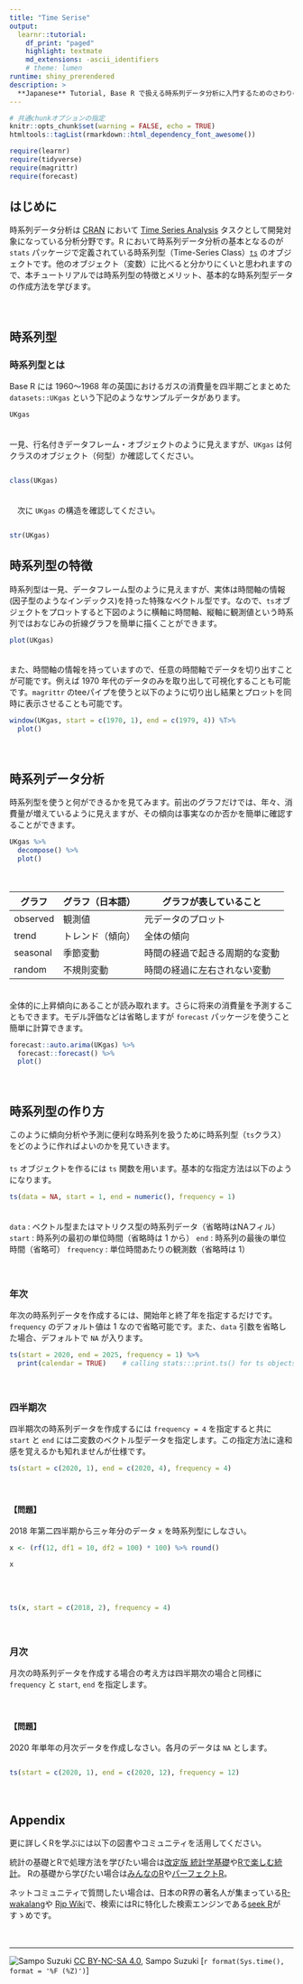 ```yaml
---
title: "Time Serise"
output:
  learnr::tutorial:
    df_print: "paged"
    highlight: textmate
    md_extensions: -ascii_identifiers
    # theme: lumen
runtime: shiny_prerendered
description: > 
  **Japanese** Tutorial, Base R で扱える時系列データ分析に入門するためのさわりのチュートリアルです。
---
```


<!-- 必要なパッケージ
本チュートリアルファイルを実行するためには以下のパッケージが必要です。必ず
インストールされていることを確認して下さい。

knitr, learnr, rmarkdown, shiny, tidyverse

インストールされていない場合、以下のページを参考にパッケージをインストール
してください。

https://k-metrics.github.io/cabinet/program/env/install_chk.html
-->

```r
# 共通chunkオプションの指定
knitr::opts_chunk$set(warning = FALSE, echo = TRUE)
htmltools::tagList(rmarkdown::html_dependency_font_awesome())

require(learnr)
require(tidyverse)
require(magrittr)
require(forecast)
```

## はじめに
時系列データ分析は [CRAN](https://cran.r-project.org/) において [Time Series Analysis](https://cran.r-project.org/web/views/TimeSeries.html) タスクとして開発対象になっている分析分野です。R において時系列データ分析の基本となるのが `stats` パッケージで定義されている時系列型（Time-Series Class）[`ts`](https://stat.ethz.ch/R-manual/R-devel/library/stats/html/ts.html) のオブジェクトです。他のオブジェクト（変数）に比べると分かりにくいと思われますので、本チュートリアルでは時系列型の特徴とメリット、基本的な時系列型データの作成方法を学びます。    

　  

## 時系列型

### 時系列型とは
Base R には 1960〜1968 年の英国におけるガスの消費量を四半期ごとまとめた `datasets::UKgas` という下記のようなサンプルデータがあります。  
```r
UKgas
```
　  
一見、行名付きデータフレーム・オブジェクトのように見えますが、`UKgas` は何クラスのオブジェクト（何型）か確認してください。  
```r

```

```r
class(UKgas)
```
　  
　次に `UKgas` の構造を確認してください。  
```r

```

```r
str(UKgas)
```


## 時系列型の特徴
時系列型は一見、データフレーム型のように見えますが、実体は時間軸の情報(因子型のようなインデックス)を持った特殊なベクトル型です。なので、`ts`オブジェクトをプロットすると下図のように横軸に時間軸、縦軸に観測値という時系列ではおなじみの折線グラフを簡単に描くことができます。  
```r
plot(UKgas)
```

　  
また、時間軸の情報を持っていますので、任意の時間軸でデータを切り出すことが可能です。例えば 1970 年代のデータのみを取り出して可視化することも可能です。`magrittr` のteeパイプを使うと以下のように切り出し結果とプロットを同時に表示させることも可能です。  
```r
window(UKgas, start = c(1970, 1), end = c(1979, 4)) %T>% 
  plot()
```

　  

## 時系列データ分析
時系列型を使うと何ができるかを見てみます。前出のグラフだけでは、年々、消費量が増えているように見えますが、その傾向は事実なのか否かを簡単に確認することができます。  
```r
UKgas %>% 
  decompose() %>% 
  plot()
```

　  

グラフ   | グラフ（日本語） | グラフが表していること
---------|------------------|--------------------------------
observed | 観測値           | 元データのプロット
trend    | トレンド（傾向） | 全体の傾向
seasonal | 季節変動         | 時間の経過で起きる周期的な変動
random   | 不規則変動       | 時間の経過に左右されない変動

　  
全体的に上昇傾向にあることが読み取れます。さらに将来の消費量を予測することもできます。モデル評価などは省略しますが `forecast` パッケージを使うこと簡単に計算できます。
```r
forecast::auto.arima(UKgas) %>% 
  forecast::forecast() %>% 
  plot()
```

　  

## 時系列型の作り方
このように傾向分析や予測に便利な時系列を扱うために時系列型（`ts`クラス）をどのように作ればよいのかを見ていきます。  
　  
`ts` オブジェクトを作るには `ts` 関数を用います。基本的な指定方法は以下のようになります。  
```r
ts(data = NA, start = 1, end = numeric(), frequency = 1)
```

　  
`data` : ベクトル型またはマトリクス型の時系列データ（省略時はNAフィル）
`start` : 時系列の最初の単位時間（省略時は $1$ から）
`end` : 時系列の最後の単位時間（省略可）
`frequency` : 単位時間あたりの観測数（省略時は $1$）

　  

### 年次
年次の時系列データを作成するには、開始年と終了年を指定するだけです。`frequency` のデフォルト値は $1$ なので省略可能です。また、`data` 引数を省略した場合、デフォルトで `NA` が入ります。
```r
ts(start = 2020, end = 2025, frequency = 1) %>% 
  print(calendar = TRUE)    # calling stats:::print.ts() for ts objects print
```

　  

### 四半期次
四半期次の時系列データを作成するには `frequency = 4` を指定すると共に `start` と `end` には二変数のベクトル型データを指定します。この指定方法に違和感を覚えるかも知れませんが仕様です。  
```r
ts(start = c(2020, 1), end = c(2020, 4), frequency = 4)
```
　  

#### 【問題】
2018 年第二四半期から三ヶ年分のデータ `x` を時系列型にしなさい。
```r
x <- (rf(12, df1 = 10, df2 = 100) * 100) %>% round()
```
```r
x
```

　  

```r

```

```r
ts(x, start = c(2018, 2), frequency = 4)
```

　  

### 月次
月次の時系列データを作成する場合の考え方は四半期次の場合と同様に `frequency` と `start`, `end` を指定します。  

　  

#### 【問題】
2020 年単年の月次データを作成しなさい。各月のデータは `NA` とします。
```r

```

```r
ts(start = c(2020, 1), end = c(2020, 12), frequency = 12)
```

　  

## Appendix
更に詳しくRを学ぶには以下の図書やコミュニティを活用してください。

統計の基礎とRで処理方法を学びたい場合は[改定版 統計学基礎][B1]や[Rで楽しむ統計][B2]。
Rの基礎から学びたい場合は[みんなのR][B3]や[パーフェクトR][B4]。  

ネットコミュニティで質問したい場合は、日本のR界の著名人が集まっている[R-wakalang][C1]や
[Rjp Wiki][C2]で、検索にはRに特化した検索エンジンである[seek R][C3]がすゝめです。

　  

---

![Sampo Suzuki][CCI]
[CC BY-NC-SA 4.0][CC], Sampo Suzuki [`r format(Sys.time(), format = '%F (%Z)')`]

[0]: https://sites.google.com/site/kantometrics/ "データ分析勉強会"
[CC]: http://creativecommons.org/licenses/by-nc-sa/4.0/deed.ja "CC BY-NC-SA 4.0"
[CCI]: https://i.creativecommons.org/l/by-nc-sa/4.0/88x31.png "CC BY-NC-SA 4.0 icon"
[RS]: https://www.rstudio.com/ "RStudio"

<!-- Books -->
[B1]: http://www.tokyo-tosho.co.jp/books/978-4-489-02227-2/ "統計学基礎"
[B2]: http://www.kyoritsu-pub.co.jp/bookdetail/9784320112414 "Rで楽しむ統計"
[B3]: https://book.mynavi.jp/ec/products/detail/id=39763 "みんなのR"
[B4]: http://gihyo.jp/book/2017/978-4-7741-8812-6 "パーフェクトR"

<!-- Net Community -->
[C1]: http://qiita.com/uri/items/5583e91bb5301ed5a4ba "R-wakalang"
[C2]: http://www.okadajp.org/RWiki/ "RjpWiki"
[C3]: http://seekr.jp/ "seek R"
